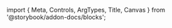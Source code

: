 ﻿import { Meta, Controls, ArgTypes, Title, Canvas } from '@storybook/addon-docs/blocks';

<Meta of={ColorFieldSwatch}/>
<Title/>

<Canvas of={ColorFieldSwatch.Default} layout={"centered"} sourceState={"none"} withToolbar={true}/>
<Controls/>

<SourceCode code={rawCode}/>

## Components
### ColorFieldSwatch
<ArgTypes of={ColorFieldSwatch}/>
